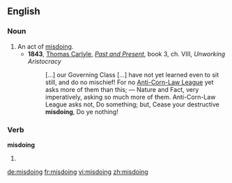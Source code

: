 ==English==

===Noun===
{{en-noun}}

# An act of [[misdo]]ing.
#* '''1843''', [[w:Thomas_Carlyle|Thomas Carlyle]], ''[[:w:Past and Present (book)|Past and Present]]'', book 3, ch. VIII, ''Unworking Aristocracy''
#*: […] our Governing Class […] have not yet learned even to sit still, and do no mischief! For no [[:w:Anti-Corn Law League|Anti-Corn-Law League]] yet asks more of them than this; — Nature and Fact, very imperatively, asking so much more of them. Anti-Corn-Law League asks not, Do something; but, Cease your destructive '''misdoing''', Do ye nothing!
===Verb===
'''misdoing'''

# {{present participle of|misdo}}

[[de:misdoing]]
[[fr:misdoing]]
[[vi:misdoing]]
[[zh:misdoing]]
